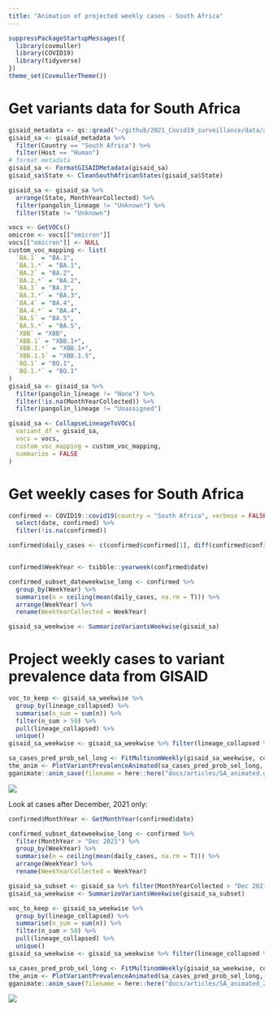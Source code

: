 ```yaml
---
title: "Animation of projected weekly cases - South Africa"
---
```



```r
suppressPackageStartupMessages({
  library(covmuller)
  library(COVID19)
  library(tidyverse)
})
theme_set(CovmullerTheme())
```

# Get variants data for South Africa

```r
gisaid_metadata <- qs::qread("~/github/2021_Covid19_surveillance/data/all_metadata/metadata_tsv_2023_02_18.qs")
gisaid_sa <- gisaid_metadata %>%
  filter(Country == "South Africa") %>%
  filter(Host == "Human")
# format metadata
gisaid_sa <- FormatGISAIDMetadata(gisaid_sa)
gisaid_sa$State <- CleanSouthAfricanStates(gisaid_sa$State)

gisaid_sa <- gisaid_sa %>%
  arrange(State, MonthYearCollected) %>%
  filter(pangolin_lineage != "Unknown") %>%
  filter(State != "Unknown")

vocs <- GetVOCs()
omicron <- vocs[["omicron"]]
vocs[["omicron"]] <- NULL
custom_voc_mapping <- list(
  `BA.1` = "BA.1",
  `BA.1.*` = "BA.1",
  `BA.2` = "BA.2",
  `BA.2.*` = "BA.2",
  `BA.3` = "BA.3",
  `BA.3.*` = "BA.3",
  `BA.4` = "BA.4",
  `BA.4.*` = "BA.4",
  `BA.5` = "BA.5",
  `BA.5.*` = "BA.5",
  `XBB` = "XBB",
  `XBB.1` = "XBB.1+",
  `XBB.1.*` = "XBB.1+",
  `XBB.1.5` = "XBB.1.5",
  `BQ.1` = "BQ.1",
  `BQ.1.*` = "BQ.1"
)
gisaid_sa <- gisaid_sa %>%
  filter(pangolin_lineage != "None") %>%
  filter(!is.na(MonthYearCollected)) %>%
  filter(pangolin_lineage != "Unassigned")

gisaid_sa <- CollapseLineageToVOCs(
  variant_df = gisaid_sa,
  vocs = vocs,
  custom_voc_mapping = custom_voc_mapping,
  summarize = FALSE
)
```

# Get weekly cases for South Africa

```r

confirmed <- COVID19::covid19(country = "South Africa", verbose = FALSE) %>%
  select(date, confirmed) %>%
  filter(!is.na(confirmed))

confirmed$daily_cases <- c(confirmed$confirmed[1], diff(confirmed$confirmed))


confirmed$WeekYear <- tsibble::yearweek(confirmed$date)

confirmed_subset_dateweekwise_long <- confirmed %>%
  group_by(WeekYear) %>%
  summarise(n = ceiling(mean(daily_cases, na.rm = T))) %>%
  arrange(WeekYear) %>%
  rename(WeekYearCollected = WeekYear)

gisaid_sa_weekwise <- SummarizeVariantsWeekwise(gisaid_sa)
```


# Project weekly cases to variant prevalence data from GISAID

```r
voc_to_keep <- gisaid_sa_weekwise %>%
  group_by(lineage_collapsed) %>%
  summarise(n_sum = sum(n)) %>%
  filter(n_sum > 50) %>%
  pull(lineage_collapsed) %>%
  unique()
gisaid_sa_weekwise <- gisaid_sa_weekwise %>% filter(lineage_collapsed %in% voc_to_keep)

sa_cases_pred_prob_sel_long <- FitMultinomWeekly(gisaid_sa_weekwise, confirmed_subset_dateweekwise_long)
the_anim <- PlotVariantPrevalenceAnimated(sa_cases_pred_prob_sel_long, title = "Estimated cases (weekly average) in South Africa by variant", caption = "**Source: gisaid.org and covid19datahub.io**<br>", date_breaks = "28 days")
gganimate::anim_save(filename = here::here("docs/articles/SA_animated.gif"), animation = the_anim)
```
![](SA_animated.gif)



Look at cases after December, 2021 only:

```r

confirmed$MonthYear <- GetMonthYear(confirmed$date)

confirmed_subset_dateweekwise_long <- confirmed %>%
  filter(MonthYear > "Dec 2021") %>%
  group_by(WeekYear) %>%
  summarise(n = ceiling(mean(daily_cases, na.rm = T))) %>%
  arrange(WeekYear) %>%
  rename(WeekYearCollected = WeekYear)

gisaid_sa_subset <- gisaid_sa %>% filter(MonthYearCollected > "Dec 2021")
gisaid_sa_weekwise <- SummarizeVariantsWeekwise(gisaid_sa_subset)

voc_to_keep <- gisaid_sa_weekwise %>%
  group_by(lineage_collapsed) %>%
  summarise(n_sum = sum(n)) %>%
  filter(n_sum > 50) %>%
  pull(lineage_collapsed) %>%
  unique()
gisaid_sa_weekwise <- gisaid_sa_weekwise %>% filter(lineage_collapsed %in% voc_to_keep)

sa_cases_pred_prob_sel_long <- FitMultinomWeekly(gisaid_sa_weekwise, confirmed_subset_dateweekwise_long)
the_anim <- PlotVariantPrevalenceAnimated(sa_cases_pred_prob_sel_long, title = "Estimated cases (weekly average) in South Africa by variant", caption = "**Source: gisaid.org and covid19datahub.io**<br>")
gganimate::anim_save(filename = here::here("docs/articles/SA_animated_2021.gif"), animation = the_anim)
```
![](SA_animated_2021.gif)
